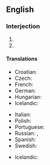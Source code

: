 ==English==

===Interjection===
{{en-intj|pos=[[God]] [[bless]] [[you]]!}}

# {{non-gloss definition|Short for '''May God [[bless you]]'''; said as a short prayer for the recipient.}}
# {{non-gloss definition|Said to somebody who has [[sneeze]]d, as a rhetorical response.}}

====Translations====
{{trans-top|said as a short prayer for the recipient}}
* Croatian: {{t|hr|Bog te blagoslovio}}
* Czech: {{t|cs|Bůh ti žehnej}}
* French: {{t|fr|Que Dieu te bénisse}}
* German: {{t|de|Gott segne dich}}
* Hungarian: {{t|hu|Áldjon meg az Isten}}
* Icelandic: {{t|is|Guð blessi þig}}
{{trans-mid}}
* Italian: {{t|it|Dio ti benedica}}
* Polish: {{t|pl|Niech cię Bóg błogosławi}}
* Portuguese: {{t|pt|Deus te abençoe}}
* Russian: {{t|ru|Да благословит тебя Господь}}, {{t|ru|Да благословит тебя Бог}}
* Spanish: {{t|es|Dios te bendiga}}
* Swedish: {{t|se|Gud välsigne dig}}
{{trans-bottom}}
{{trans-top|said to somebody who has sneezed}}
* Icelandic: {{t|is|Guð blessi þig}}
{{trans-mid}}
{{trans-bottom}}